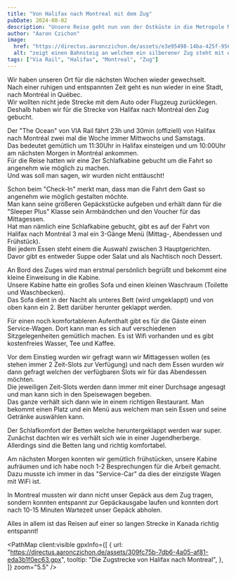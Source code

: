 ```yaml
---
title: "Von Halifax nach Montreal mit dem Zug"
pubDate: 2024-08-02
description: "Unsere Reise geht nun von der Ostküste in die Metropole Montreal. Wir fahren mit dem Zug."
author: "Aaron Czichon"
image:
  href: "https://directus.aaronczichon.de/assets/e3e95498-14ba-425f-956c-27b219f2e3e3.jpg?quality=70&width=1600"
  alt: "zeigt einen Bahnsteig an welchem ein silberener Zug steht mit einer Kanada Fahne und dem Schriftzug VIA Rail Canada."
tags: ["Via Rail", "Halifax", "Montreal", "Zug"]
---
```



Wir haben unseren Ort für die nächsten Wochen wieder gewechselt.  
Nach einer ruhigen und entspannten Zeit geht es nun wieder in eine Stadt, nach Montréal in Québec.  
Wir wollten nicht jede Strecke mit dem Auto oder Flugzeug zurücklegen. Deshalb haben wir für die Strecke von Halifax nach Montréal den Zug gebucht.

Der "The Ocean" von VIA Rail fährt 23h und 30min (offiziell) von Halifax nach Montréal zwei mal die Woche immer Mittwochs und Samstags.  
Das bedeutet gemütlich um 11:30Uhr in Halifax einsteigen und um 10:00Uhr am nächsten Morgen in Montréal ankommen.  
Für die Reise hatten wir eine 2er Schlafkabine gebucht um die Fahrt so angenehm wie möglich zu machen.  
Und was soll man sagen, wir wurden nicht enttäuscht!

Schon beim "Check-In" merkt man, dass man die Fahrt dem Gast so angenehm wie möglich gestalten möchte.  
Man kann seine größeren Gepäckstücke aufgeben und erhält dann für die "Sleeper Plus" Klasse sein Armbändchen und den Voucher für das Mittagessen.  
Hat man nämlich eine Schlafkabine gebucht, gibt es auf der Fahrt von Halifax nach Montréal 3 mal ein 3-Gänge Menü (Mittag-, Abendessen und Frühstück).  
Bei jedem Essen steht einem die Auswahl zwischen 3 Hauptgerichten. Davor gibt es entweder Suppe oder Salat und als Nachtisch noch Dessert.

An Bord des Zuges wird man erstmal persönlich begrüßt und bekommt eine kleine Einweisung in die Kabine.  
Unsere Kabine hatte ein großes Sofa und einen kleinen Waschraum (Toilette und Waschbecken).  
Das Sofa dient in der Nacht als unteres Bett (wird umgeklappt) und von oben kann ein 2. Bett darüber herunter geklappt werden.

Für einen noch komfortableren Aufenthalt gibt es für die Gäste einen Service-Wagen. Dort kann man es sich auf verschiedenen Sitzgelegenheiten gemütlich machen. Es ist Wifi vorhanden und es gibt kostenfreies Wasser, Tee und Kaffee.

<DirectusGallery folderName="31 Train to Montreal" />

Vor dem Einstieg wurden wir gefragt wann wir Mittagessen wollen (es stehen immer 2 Zeit-Slots zur Verfügung) und nach dem Essen wurden wir dann gefragt welchen der verfügbaren Slots wir für das Abendessen möchten.  
Die jeweiligen Zeit-Slots werden dann immer mit einer Durchsage angesagt und man kann sich in den Speisewagen begeben.  
Das ganze verhält sich dann wie in einem richtigen Restaurant. Man bekommt einen Platz und ein Menü aus welchem man sein Essen und seine Getränke auswählen kann.

Der Schlafkomfort der Betten welche heruntergeklappt werden war super. Zunächst dachten wir es verhält sich wie in einer Jugendherberge. Allerdings sind die Betten lang und richtig komfortabel.

Am nächsten Morgen konnten wir gemütlich frühstücken, unsere Kabine aufräumen und ich habe noch 1-2 Besprechungen für die Arbeit gemacht.  
Dazu musste ich immer in das "Service-Car" da dies der einzigste Wagen mit WiFi ist.

In Montreal mussten wir dann nicht unser Gepäck aus dem Zug tragen, sondern konnten entspannt zur Gepäckausgabe laufen und konnten dort nach 10-15 Minuten Wartezeit unser Gepäck abholen.

Alles in allem ist das Reisen auf einer so langen Strecke in Kanada richtig entspannt!

<PathMap
  client:visible
  gpxInfo={[
    {
      url: "https://directus.aaronczichon.de/assets/309fc75b-7db6-4a05-af81-eda3b1f0ec63.gpx",
      tooltip: "Die Zugstrecke von Halifax nach Montreal",
    },
  ]}
  zoom="5.5"
/>
